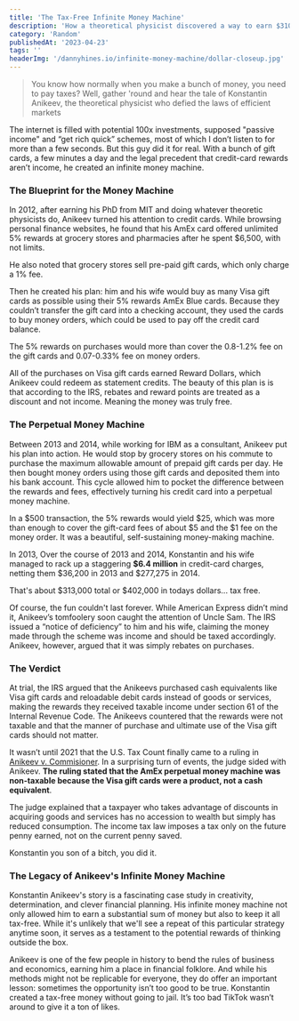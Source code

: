 ```yaml
---
title: 'The Tax-Free Infinite Money Machine'
description: 'How a theoretical physicist discovered a way to earn $310,000 tax-free'
category: 'Random'
publishedAt: '2023-04-23'
tags: ''
headerImg: '/dannyhines.io/infinite-money-machine/dollar-closeup.jpg'
---
```


<CloudinaryImg
  mdx
  publicId='/dannyhines.io/infinite-money-machine/dollar-closeup.jpg'
  alt='Closeup of 10 dollar bill'
  width={1200}
  height={800}
/>

> You know how normally when you make a bunch of money, you need to pay taxes? Well, gather
> 'round and hear the tale of Konstantin Anikeev, the theoretical physicist who defied the
> laws of efficient markets

The internet is filled with potential 100x investments, supposed "passive income" and “get
rich quick” schemes, most of which I don’t listen to for more than a few seconds. But this
guy did it for real. With a bunch of gift cards, a few minutes a day and the legal precedent
that credit-card rewards aren’t income, he created an infinite money machine.

### The Blueprint for the Money Machine

In 2012, after earning his PhD from MIT and doing whatever theoretic physicists do, Anikeev
turned his attention to credit cards. While browsing personal finance websites, he found
that his AmEx card offered unlimited 5% rewards at grocery stores and pharmacies after he
spent $6,500, with not limits.

He also noted that grocery stores sell pre-paid gift cards, which only charge a 1% fee.

Then he created his plan: him and his wife would buy as many Visa gift cards as possible
using their 5% rewards AmEx Blue cards. Because they couldn’t transfer the gift card into a
checking account, they used the cards to buy money orders, which could be used to pay off
the credit card balance.

The 5% rewards on purchases would more than cover the 0.8-1.2% fee on the gift cards and
0.07-0.33% fee on money orders.

All of the purchases on Visa gift cards earned Reward Dollars, which Anikeev could redeem as
statement credits. The beauty of this plan is is that according to the IRS, rebates and
reward points are treated as a discount and not income. Meaning the money was truly free.

### The Perpetual Money Machine

Between 2013 and 2014, while working for IBM as a consultant, Anikeev put his plan into
action. He would stop by grocery stores on his commute to purchase the maximum allowable
amount of prepaid gift cards per day. He then bought money orders using those gift cards and
deposited them into his bank account. This cycle allowed him to pocket the difference
between the rewards and fees, effectively turning his credit card into a perpetual money
machine.

In a $500 transaction, the 5% rewards would yield $25, which was more than enough to cover
the gift-card fees of about $5 and the $1 fee on the money order. It was a beautiful,
self-sustaining money-making machine.

In 2013, Over the course of 2013 and 2014, Konstantin and his wife managed to rack up a
staggering **$6.4 million** in credit-card charges, netting them $36,200 in 2013 and
$277,275 in 2014.

That's about $313,000 total or $402,000 in todays dollars... tax free.

Of course, the fun couldn't last forever. While American Express didn’t mind it, Anikeev’s
tomfoolery soon caught the attention of Uncle Sam. The IRS issued a “notice of deficiency”
to him and his wife, claiming the money made through the scheme was income and should be
taxed accordingly. Anikeev, however, argued that it was simply rebates on purchases.

### The Verdict

At trial, the IRS argued that the Anikeevs purchased cash equivalents like Visa gift cards
and reloadable debit cards instead of goods or services, making the rewards they received
taxable income under section 61 of the Internal Revenue Code. The Anikeevs countered that
the rewards were not taxable and that the manner of purchase and ultimate use of the Visa
gift cards should not matter.

It wasn’t until 2021 that the U.S. Tax Count finally came to a ruling in
[Anikeev v. Commisioner](https://scholar.google.com/scholar_case?case=15074956498010914396&q=anikeev&hl=en&as_sdt=20006).
In a surprising turn of events, the judge sided with Anikeev. **The ruling stated that the
AmEx perpetual money machine was non-taxable because the Visa gift cards were a product, not
a cash equivalent**.

The judge explained that a taxpayer who takes advantage of discounts in acquiring goods and
services has no accession to wealth but simply has reduced consumption. The income tax law
imposes a tax only on the future penny earned, not on the current penny saved.

Konstantin you son of a bitch, you did it.

### The Legacy of Anikeev's Infinite Money Machine

Konstantin Anikeev's story is a fascinating case study in creativity, determination, and
clever financial planning. His infinite money machine not only allowed him to earn a
substantial sum of money but also to keep it all tax-free. While it's unlikely that we'll
see a repeat of this particular strategy anytime soon, it serves as a testament to the
potential rewards of thinking outside the box.

Anikeev is one of the few people in history to bend the rules of business and economics,
earning him a place in financial folklore. And while his methods might not be replicable for
everyone, they do offer an important lesson: sometimes the opportunity isn’t too good to be
true. Konstantin created a tax-free money without going to jail. It’s too bad TikTok wasn’t
around to give it a ton of likes.
